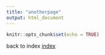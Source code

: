 ```yaml
---
title: "anotherpage"
output: html_document
---
```


```r
knitr::opts_chunk$set(echo = TRUE)
```

back to index [index](index.rmd)